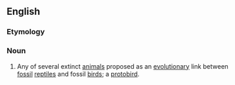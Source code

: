 ==English==

===Etymology===
{{prefix|en|pro|avian}}

===Noun===
{{en-noun}}

# Any of several extinct [[animal]]s proposed as an [[evolutionary]] link between [[fossil]] [[reptile]]s and fossil [[bird]]s; a [[protobird]].